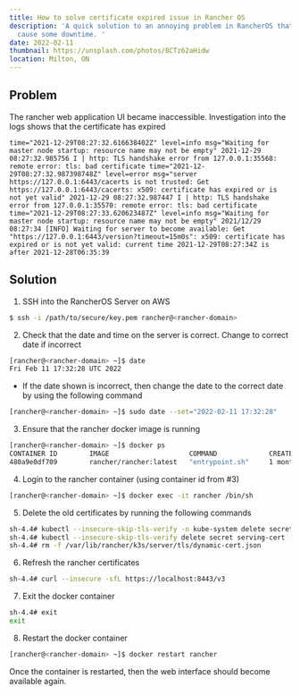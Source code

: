 ```yaml
---
title: How to solve certificate expired issue in Rancher OS
description: 'A quick solution to an annoying problem in RancherOS that could
  cause some downtime. '
date: 2022-02-11
thumbnail: https://unsplash.com/photos/8CTz62aHidw
location: Milton, ON
---
```


## Problem

The rancher web application UI became inaccessible. Investigation into the logs shows that the certificate has expired

```plaintext
time="2021-12-29T08:27:32.616638402Z" level=info msg="Waiting for master node startup: resource name may not be empty" 2021-12-29 08:27:32.985756 I | http: TLS handshake error from 127.0.0.1:35568: remote error: tls: bad certificate time="2021-12-29T08:27:32.987398748Z" level=error msg="server https://127.0.0.1:6443/cacerts is not trusted: Get https://127.0.0.1:6443/cacerts: x509: certificate has expired or is not yet valid" 2021-12-29 08:27:32.987447 I | http: TLS handshake error from 127.0.0.1:35570: remote error: tls: bad certificate time="2021-12-29T08:27:33.620623487Z" level=info msg="Waiting for master node startup: resource name may not be empty" 2021/12/29 08:27:34 [INFO] Waiting for server to become available: Get "https://127.0.0.1:6443/version?timeout=15m0s": x509: certificate has expired or is not yet valid: current time 2021-12-29T08:27:34Z is after 2021-12-28T06:35:39
```

## Solution

1.  SSH into the RancherOS Server on AWS

```bash
$ ssh -i /path/to/secure/key.pem rancher@<rancher-domain>
```

2.  Check that the date and time on the server is correct. Change to correct date if incorrect

```bash
[rancher@<rancher-domain> ~]$ date
Fri Feb 11 17:32:28 UTC 2022
```

- If the date shown is incorrect, then change the date to the correct date by using the following command

```bash
[rancher@<rancher-domain> ~]$ sudo date --set="2022-02-11 17:32:28"
```

3.  Ensure that the rancher docker image is running

```bash
[rancher@<rancher-domain> ~]$ docker ps
CONTAINER ID        IMAGE                    COMMAND             CREATED             STATUS              PORTS                                      NAMES
480a9e0df709        rancher/rancher:latest   "entrypoint.sh"     1 month ago       Up 6 hours          0.0.0.0:80->80/tcp, 0.0.0.0:443->443/tcp   rancher
```

4.  Login to the rancher container (using container id from #3)

```bash
[rancher@<rancher-domain> ~]$ docker exec -it rancher /bin/sh
```

5.  Delete the old certificates by running the following commands

```bash
sh-4.4# kubectl --insecure-skip-tls-verify -n kube-system delete secrets k3s-serving
sh-4.4# kubectl --insecure-skip-tls-verify delete secret serving-cert -n cattle-system
sh-4.4# rm -f /var/lib/rancher/k3s/server/tls/dynamic-cert.json
```

6.  Refresh the rancher certificates

```bash
sh-4.4# curl --insecure -sfL https://localhost:8443/v3
```

7.  Exit the docker container

```bash
sh-4.4# exit
exit
```

8.  Restart the docker container

```bash
[rancher@<rancher-domain> ~]$ docker restart rancher
```

Once the container is restarted, then the web interface should become available again.
